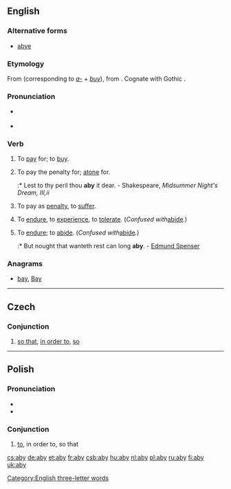 ==English==

===Alternative forms===
* [[abye]]

===Etymology===
From {{etyl|ang|en}} {{term|abycgan|ābycgan|lang=ang}} (corresponding to ''[[a-]]'' + ''[[buy]]''), from {{proto|Germanic|lang=en}}. Cognate with Gothic {{term|𐌿𐍃𐌱𐌿𐌲𐌾𐌰𐌽|tr=usbugjan|lang=got|sc=Goth}}.

===Pronunciation===
* {{IPA|/əˈbaɪ/}}
*: {{rhymes|aɪ}}
* {{audio|pl-aby.ogg|audio}}

===Verb===
{{en-verb|abies|abying|abought}}

# {{transitive|obsolete}} To [[pay]] for; to [[buy]].
# {{transitive|archaic}} To pay the penalty for; [[atone]] for.
#:* Lest to thy peril thou '''aby''' it dear. - Shakespeare, ''Midsummer Night's Dream, III,ii''
# {{transitive|archaic}} To pay as [[penalty]], to [[suffer]].
# {{transitive|archaic}} To [[endure]], to [[experience]], to [[tolerate]].  (''Confused with ''[[abide]]''.'')
# {{intransitive|obsolete}} To [[endure]]; to [[abide]].  (''Confused with ''[[abide]]''.'')
#:* But nought that wanteth rest can long '''aby'''. - [[w:Edmund Spenser|Edmund Spenser]]

===Anagrams===
* [[bay#English|bay]], [[Bay#English|Bay]]


[[Category:English three-letter words]]

----

==Czech==

===Conjunction===
{{infl|cs|conjunction}}

# [[so that]], [[in order to]], [[so]]

----

==Polish==

===Pronunciation===
* {{audio|Pl-aby.ogg|audio}}
* {{IPA|/ˈabɨ/|lang=pl}}

===Conjunction===
{{infl|pl|conjunction}}

# [[to]], in order to, so that

[[cs:aby]]
[[de:aby]]
[[et:aby]]
[[fr:aby]]
[[csb:aby]]
[[hu:aby]]
[[nl:aby]]
[[pl:aby]]
[[ru:aby]]
[[fi:aby]]
[[uk:aby]]
